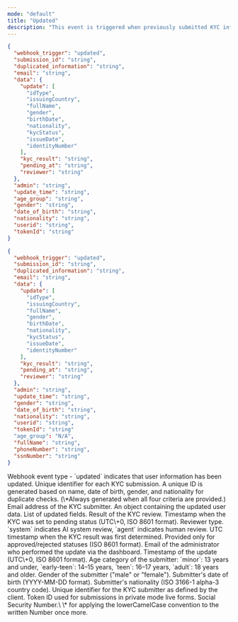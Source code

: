 ```yaml
---
mode: "default"
title: "Updated"
description: "This event is triggered when previously submitted KYC information is updated. Updates can occur due to manual changes by an administrator or system-driven modifications. This webhook allows you to track changes to KYC data in real-time and take immediate necessary actions."
---
```


<CodeGroup>

```json updated-webhook-id-document.json
{
  "webhook_trigger": "updated",
  "submission_id": "string",
  "duplicated_information": "string",
  "email": "string",
  "data": {
    "update": [
      "idType",
      "issuingCountry",
      "fullName",
      "gender",
      "birthDate",
      "nationality",
      "kycStatus",
      "issueDate",
      "identityNumber"
    ],
    "kyc_result": "string",
    "pending_at": "string",
    "reviewer": "string"
  },
  "admin": "string",
  "update_time": "string",
  "age_group": "string",
  "gender": "string",
  "date_of_birth": "string",
  "nationality": "string",
  "userid": "string",
  "tokenId": "string"
}
```


```json updated-webhook-knowledge-based.json
{
  "webhook_trigger": "updated",
  "submission_id": "string",
  "duplicated_information": "string",
  "email": "string",
  "data": {
    "update": [
      "idType",
      "issuingCountry",
      "fullName",
      "gender",
      "birthDate",
      "nationality",
      "kycStatus",
      "issueDate",
      "identityNumber"
    ],
    "kyc_result": "string",
    "pending_at": "string",
    "reviewer": "string"
  },
  "admin": "string",
  "update_time": "string",
  "gender": "string",
  "date_of_birth": "string",
  "nationality": "string",
  "userid": "string",
  "tokenId": "string"
  "age_group": "N/A",
  "fullName": "string",
  "phoneNumber": "string",
  "ssnNumber": "string"
}
```

</CodeGroup>

<ResponseField name="webhook_trigger" type="string">
  Webhook event type - `updated` indicates that user information has been updated.
</ResponseField>

<ResponseField name="submission_id" type="string">
  Unique identifier for each KYC submission.
</ResponseField>

<ResponseField name="duplicated_information" type="string">
  A unique ID is generated based on name, date of birth, gender, and nationality for duplicate checks. (\*Always generated when all four criteria are provided.)
</ResponseField>

<ResponseField name="email" type="string">
  Email address of the KYC submitter.
</ResponseField>

<ResponseField name="data" type="object">
  An object containing the updated user data.

  <Expandable title="update">
    <ResponseField name="update" type="array">
      List of updated fields.
    </ResponseField>
    <ResponseField name="kyc_result" type="string">
      Result of the KYC review.
    </ResponseField>
    <ResponseField name="pending_at" type="string">
      Timestamp when the KYC was set to pending status (UTC\+0, ISO 8601 format).
    </ResponseField>
    <ResponseField name="reviewer" type="string">
      Reviewer type. `system` indicates AI system review, `agent` indicates human review.
    </ResponseField>
    <ResponseField name="kyc_result" type="string">
      UTC timestamp when the KYC result was first determined. Provided only for approved/rejected statuses (ISO 8601 format).
    </ResponseField>
  </Expandable>
</ResponseField>

<ResponseField name="admin" type="string">
  Email of the administrator who performed the update via the dashboard.
</ResponseField>

<ResponseField name="update_time" type="string">
  Timestamp of the update (UTC\+0, ISO 8601 format).
</ResponseField>

<ResponseField name="age_group" type="string">
  Age category of the submitter:
  `minor`: 13 years and under,
  `early-teen`: 14–15 years,
  `teen`: 16–17 years,
  `adult`: 18 years and older.
</ResponseField>

<ResponseField name="gender" type="string">
  Gender of the submitter ("male" or "female").
</ResponseField>

<ResponseField name="date_of_birth" type="string">
  Submitter's date of birth (YYYY-MM-DD format).
</ResponseField>

<ResponseField name="nationality" type="string">
  Submitter's nationality (ISO 3166-1 alpha-3 country code).
</ResponseField>

<ResponseField name="userid" type="string">
  Unique identifier for the KYC submitter as defined by the client.
</ResponseField>

<ResponseField name="tokenId" type="string">
  Token ID used for submissions in private mode live forms.
</ResponseField>

<ResponseField name="ssnNumber" type="string">
  Social Security Number.\
  \* for applying the lowerCamelCase convention to the written Number once more.
</ResponseField>
